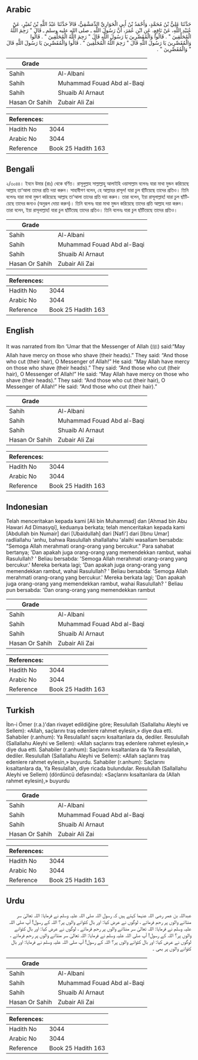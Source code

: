 ## Arabic


<div dir="rtl" lang="ar" style={{fontSize:'larger',backgroundColor:'#f8f9fa',padding:20}}>
حَدَّثَنَا عَلِيُّ بْنُ مُحَمَّدٍ، وَأَحْمَدُ بْنُ أَبِي الْحَوَارِيِّ الدِّمَشْقِيُّ، قَالاَ حَدَّثَنَا عَبْدُ اللَّهِ بْنُ نُمَيْرٍ، عَنْ عُبَيْدِ اللَّهِ، عَنْ نَافِعٍ، عَنِ ابْنِ عُمَرَ، أَنَّ رَسُولَ اللَّهِ ـ صلى الله عليه وسلم ـ قَالَ ‏"‏ رَحِمَ اللَّهُ الْمُحَلِّقِينَ ‏"‏ ‏.‏ قَالُوا وَالْمُقَصِّرِينَ يَا رَسُولَ اللَّهِ قَالَ ‏"‏ رَحِمَ اللَّهُ الْمُحَلِّقِينَ ‏"‏ ‏.‏ قَالُوا وَالْمُقَصِّرِينَ يَا رَسُولَ اللَّهِ قَالَ ‏"‏ رَحِمَ اللَّهُ الْمُحَلِّقِينَ ‏"‏ ‏.‏ قَالُوا وَالْمُقَصِّرِينَ يَا رَسُولَ اللَّهِ قَالَ ‏"‏ وَالْمُقَصِّرِينَ ‏"‏ ‏.‏
</div>
<div style={{backgroundColor:'#f8f9fa',padding:20, marginBottom: 10}}><table> <thead> <tr> <th>Grade</th> <th></th> </tr> </thead> <tbody> <tr><td>Sahih</td><td>Al-Albani</td></tr><tr><td>Sahih</td><td>Muhammad Fouad Abd al-Baqi</td></tr><tr><td>Sahih</td><td>Shuaib Al Arnaut</td></tr><tr><td>Hasan Or Sahih</td><td>Zubair Ali Zai</td></tr></tbody></table><table> <thead> <tr> <th>References:</th> <th></th> </tr> </thead> <tbody><tr><td>Hadith No</td><td>3044</td></tr><tr><td>Arabic No</td><td>3044</td></tr><tr><td>Reference</td><td>Book 25 Hadith 163</td></tr></tbody></table></div>

## Bengali


<div dir="ltr" lang="bn" style={{fontSize:'larger',backgroundColor:'#f8f9fa',padding:20}}>
২/৩০৪৪। ইবনে উমার (রাঃ) থেকে বর্ণিত। রাসূলুল্লাহ সাল্লাল্লাহু আলাইহি ওয়াসাল্লাম বলেনঃ যারা মাথা মুন্ডন করিয়েছে আল্লাহ তা‘আলা তাদের প্রতি দয়া করুন। সাহাবীগণ বলেন, হে আল্লাহর রাসূল! যারা চুল ছঁটিয়েছে তাদের প্রতিও। তিনি বলেনঃ যারা মাথা মুন্ডণ করিয়েছে আল্লাহ তা‘আলা তাদের প্রতি দয়া করুন। তারা বলেন, ইয়া রাসূলাল্লাহ! যারা চুল ছাঁটিয়েছে তাদের জন্যও (অনুরূপ দোয়া করুন)। তিনি বলেনঃ যারা মাথা মুন্ডন করিয়েছে তাদের প্রতি আল্লাহ দয়া করুন। তারা বলেন, ইয়া রাসূলাল্লাহ! যারা চুল ছাঁটিয়েছ তাদের প্রতিও। তিনি বলেনঃ যারা চুল ছাঁটিয়েছে তাদের প্রতিও।
</div>
<div style={{backgroundColor:'#f8f9fa',padding:20, marginBottom: 10}}><table> <thead> <tr> <th>Grade</th> <th></th> </tr> </thead> <tbody> <tr><td>Sahih</td><td>Al-Albani</td></tr><tr><td>Sahih</td><td>Muhammad Fouad Abd al-Baqi</td></tr><tr><td>Sahih</td><td>Shuaib Al Arnaut</td></tr><tr><td>Hasan Or Sahih</td><td>Zubair Ali Zai</td></tr></tbody></table><table> <thead> <tr> <th>References:</th> <th></th> </tr> </thead> <tbody><tr><td>Hadith No</td><td>3044</td></tr><tr><td>Arabic No</td><td>3044</td></tr><tr><td>Reference</td><td>Book 25 Hadith 163</td></tr></tbody></table></div>

## English


<div dir="ltr" lang="en" style={{fontSize:'larger',backgroundColor:'#f8f9fa',padding:20}}>
It was narrated from Ibn ‘Umar that the Messenger of Allah (ﷺ) said:“May Allah have mercy on those who shave (their heads).” They said: “And those who cut (their hair), O Messenger of Allah!” He said: “May Allah have mercy on those who shave (their heads).” They said: “And those who cut (their hair), O Messenger of Allah!” He said: “May Allah have mercy on those who shave (their heads).” They said: “And those who cut (their hair), O Messenger of Allah!” He said: “And those who cut (their hair).”
</div>
<div style={{backgroundColor:'#f8f9fa',padding:20, marginBottom: 10}}><table> <thead> <tr> <th>Grade</th> <th></th> </tr> </thead> <tbody> <tr><td>Sahih</td><td>Al-Albani</td></tr><tr><td>Sahih</td><td>Muhammad Fouad Abd al-Baqi</td></tr><tr><td>Sahih</td><td>Shuaib Al Arnaut</td></tr><tr><td>Hasan Or Sahih</td><td>Zubair Ali Zai</td></tr></tbody></table><table> <thead> <tr> <th>References:</th> <th></th> </tr> </thead> <tbody><tr><td>Hadith No</td><td>3044</td></tr><tr><td>Arabic No</td><td>3044</td></tr><tr><td>Reference</td><td>Book 25 Hadith 163</td></tr></tbody></table></div>

## Indonesian


<div dir="ltr" lang="id" style={{fontSize:'larger',backgroundColor:'#f8f9fa',padding:20}}>
Telah menceritakan kepada kami [Ali bin Muhammad] dan [Ahmad bin Abu Hawari Ad Dimasyqi], keduanya berkata; telah menceritakan kepada kami [Abdullah bin Numair] dari [Ubaidullah] dari [Nafi'] dari [Ibnu Umar] radliallahu 'anhu, bahwa Rasulullah shallallahu 'alaihi wasallam bersabda: "Semoga Allah merahmati orang-orang yang bercukur." Para sahabat bertanya; 'Dan apakah juga orang-orang yang memendekkan rambut, wahai Rasulullah? ' Beliau bersabda: 'Semoga Allah merahmati orang-orang yang bercukur.' Mereka berkata lagi; 'Dan apakah juga orang-orang yang memendekkan rambut, wahai Rasulullah? ' Beliau bersabda: 'Semoga Allah merahmati orang-orang yang bercukur.' Mereka berkata lagi; 'Dan apakah juga orang-orang yang memendekkan rambut, wahai Rasulullah? ' Beliau pun bersabda: 'Dan orang-orang yang memendekkan rambut
</div>
<div style={{backgroundColor:'#f8f9fa',padding:20, marginBottom: 10}}><table> <thead> <tr> <th>Grade</th> <th></th> </tr> </thead> <tbody> <tr><td>Sahih</td><td>Al-Albani</td></tr><tr><td>Sahih</td><td>Muhammad Fouad Abd al-Baqi</td></tr><tr><td>Sahih</td><td>Shuaib Al Arnaut</td></tr><tr><td>Hasan Or Sahih</td><td>Zubair Ali Zai</td></tr></tbody></table><table> <thead> <tr> <th>References:</th> <th></th> </tr> </thead> <tbody><tr><td>Hadith No</td><td>3044</td></tr><tr><td>Arabic No</td><td>3044</td></tr><tr><td>Reference</td><td>Book 25 Hadith 163</td></tr></tbody></table></div>

## Turkish


<div dir="ltr" lang="tr" style={{fontSize:'larger',backgroundColor:'#f8f9fa',padding:20}}>
İbn-i Ömer (r.a.)'dan rivayet edildiğine göre; Resulullah (Sallallahu Aleyhi ve Sellem): «Allah, saçlarını traş edenlere rahmet eylesin,» diye dua etti. Sahabiler (r.anhum): Ya Resulallah! saçını kısaltanlara da, dediler. Resulullah (Sallallahu Aleyhi ve Sellem): «Allah saçlarını traş edenlere rahmet eylesin,» diye dua etti. Sahabiler (r.anhum): Saçlarını kısaltanlara da Ya Resulallah, dediler. Resulullah (Sallallahu Aleyhi ve Sellem): «Allah saçlarını traş edenlere rahmet eylesin,» buyurdu. Sahabiler (r.anhum): Saçlarını kısaltanlara da, Ya Resulallah, diye ricada bulundular. Resulullah (Sallallahu Aleyhi ve Sellem) (dördüncü defasında): «Saçlarını kısaltanlara da (Allah rahmet eylesin),» buyurdu
</div>
<div style={{backgroundColor:'#f8f9fa',padding:20, marginBottom: 10}}><table> <thead> <tr> <th>Grade</th> <th></th> </tr> </thead> <tbody> <tr><td>Sahih</td><td>Al-Albani</td></tr><tr><td>Sahih</td><td>Muhammad Fouad Abd al-Baqi</td></tr><tr><td>Sahih</td><td>Shuaib Al Arnaut</td></tr><tr><td>Hasan Or Sahih</td><td>Zubair Ali Zai</td></tr></tbody></table><table> <thead> <tr> <th>References:</th> <th></th> </tr> </thead> <tbody><tr><td>Hadith No</td><td>3044</td></tr><tr><td>Arabic No</td><td>3044</td></tr><tr><td>Reference</td><td>Book 25 Hadith 163</td></tr></tbody></table></div>

## Urdu


<div dir="rtl" lang="ur" style={{fontSize:'larger',backgroundColor:'#f8f9fa',padding:20}}>
عبداللہ بن عمر رضی اللہ عنہما کہتے ہیں کہ رسول اللہ صلی اللہ علیہ وسلم نے فرمایا: اللہ تعالیٰ سر منڈانے والوں پر رحم فرمائے ، لوگوں نے عرض کیا: اور بال کٹوانے والوں پر؟ اللہ کے رسول! آپ صلی اللہ علیہ وسلم نے فرمایا: اللہ تعالیٰ سر منڈانے والوں پر رحم فرمائے ، لوگوں نے عرض کیا: اور بال کٹوانے والوں پر؟ اللہ کے رسول! آپ صلی اللہ علیہ وسلم نے فرمایا: اللہ تعالیٰ سر منڈانے والوں پر رحم فرمائے ، لوگوں نے عرض کیا: اور بال کٹوانے والوں پر؟ اللہ کے رسول! آپ صلی اللہ علیہ وسلم نے فرمایا: اور بال کٹوانے والوں پر بھی ۔
</div>
<div style={{backgroundColor:'#f8f9fa',padding:20, marginBottom: 10}}><table> <thead> <tr> <th>Grade</th> <th></th> </tr> </thead> <tbody> <tr><td>Sahih</td><td>Al-Albani</td></tr><tr><td>Sahih</td><td>Muhammad Fouad Abd al-Baqi</td></tr><tr><td>Sahih</td><td>Shuaib Al Arnaut</td></tr><tr><td>Hasan Or Sahih</td><td>Zubair Ali Zai</td></tr></tbody></table><table> <thead> <tr> <th>References:</th> <th></th> </tr> </thead> <tbody><tr><td>Hadith No</td><td>3044</td></tr><tr><td>Arabic No</td><td>3044</td></tr><tr><td>Reference</td><td>Book 25 Hadith 163</td></tr></tbody></table></div>